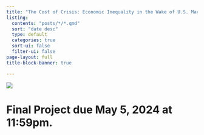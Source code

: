 ```yaml
---
title: "The Cost of Crisis: Economic Inequality in the Wake of U.S. Macroeconomic Shocks"
listing:
  contents: "posts/*/*.qmd"
  sort: "date desc"
  type: default
  categories: true
  sort-ui: false
  filter-ui: false
page-layout: full
title-block-banner: true

---
```


![](images/indexqmd.png)

# Final Project due May 5, 2024 at 11:59pm.



